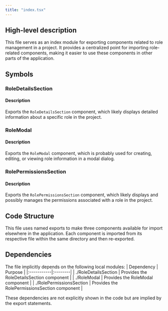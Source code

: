 ```yaml
---
title: "index.tsx"
---
```


## High-level description
This file serves as an index module for exporting components related to role management in a project. It provides a centralized point for importing role-related components, making it easier to use these components in other parts of the application.

## Symbols

### RoleDetailsSection
#### Description
Exports the `RoleDetailsSection` component, which likely displays detailed information about a specific role in the project.

### RoleModal
#### Description
Exports the `RoleModal` component, which is probably used for creating, editing, or viewing role information in a modal dialog.

### RolePermissionsSection
#### Description
Exports the `RolePermissionsSection` component, which likely displays and possibly manages the permissions associated with a role in the project.

## Code Structure
This file uses named exports to make three components available for import elsewhere in the application. Each component is imported from its respective file within the same directory and then re-exported.

## Dependencies
The file implicitly depends on the following local modules:
| Dependency | Purpose |
|:-----------|:--------|
| ./RoleDetailsSection | Provides the RoleDetailsSection component |
| ./RoleModal | Provides the RoleModal component |
| ./RolePermissionsSection | Provides the RolePermissionsSection component |

These dependencies are not explicitly shown in the code but are implied by the export statements.